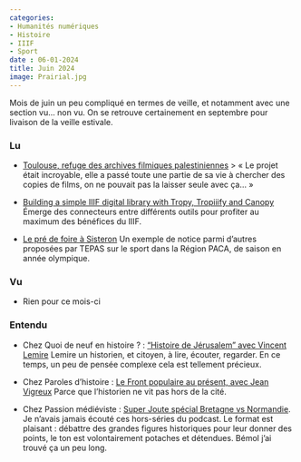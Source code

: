 ```yaml
---
categories:
- Humanités numériques
- Histoire 
- IIIF 
- Sport 
date : 06-01-2024
title: Juin 2024
image: Prairial.jpg
---
```


Mois de juin un peu compliqué en termes de veille, et notamment avec une section vu... non vu. On se retrouve certainement en septembre pour livaison de la veille estivale.

### Lu

* [Toulouse, refuge des archives filmiques palestiniennes](https://orientxxi.info/lu-vu-entendu/toulouse-refuge-des-archives-filmiques-palestiniennes,7359)
> « Le projet était incroyable, elle a passé toute une partie de sa vie à chercher des copies de films, on ne pouvait pas la laisser seule avec ça... »

* [Building a simple IIIF digital library with Tropy, Tropiiify and Canopy](https://literarymachin.es/iiif-tropy-canopy/) Émerge des connecteurs entre différents outils pour profiter au maximum des bénéfices du IIIF.

* [Le pré de foire à Sisteron](https://tepas.mmsh.fr/notices_tepas/fiche-0043/) Un exemple de notice parmi d'autres proposées par TEPAS sur le sport dans la Région PACA, de saison en année olympique.

### Vu

* Rien pour ce mois-ci

### Entendu

* Chez Quoi de neuf en histoire ? : ["Histoire de Jérusalem" avec Vincent Lemire](https://podcast.ausha.co/quoi-de-neuf-en-histoire/episode-79-histoire-de-jerusalem-vincent-lemire) Lemire un historien, et citoyen, à lire, écouter, regarder. En ce temps, un peu de pensée complexe cela est tellement précieux.

* Chez Paroles d'histoire : [Le Front populaire au présent, avec Jean Vigreux](http://parolesdhistoire.fr/index.php/2024/06/22/343-le-front-populaire-au-present-avec-jean-vigreux/) Parce que l'historien ne vit pas hors de la cité.

* Chez Passion médiéviste : [Super Joute spécial Bretagne vs Normandie](https://passionmedievistes.fr/super-joute-bretagne-normandie/). Je n'avais jamais écouté ces hors-séries du podcast. Le format est plaisant : débattre des grandes figures historiques pour leur donner des points, le ton est volontairement potaches et détendues. Bémol j'ai trouvé ça un peu long.